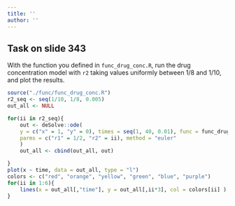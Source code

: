 ```yaml
---
title: ''
author: ''
---
```


## Task on slide 343

With the function you defined in `func_drug_conc.R`, run the drug concentration
model with `r2` taking values uniformly between 1/8 and 1/10, and plot the results.

```r
source("./func/func_drug_conc.R")
r2_seq <- seq(1/10, 1/8, 0.005)
out_all <- NULL

for(ii in r2_seq){
    out <- deSolve::ode(
    y = c("x" = 1, "y" = 0), times = seq(1, 40, 0.01), func = func_drug_conc,
    parms = c("r1" = 1/2, "r2" = ii), method = "euler"
    )
    out_all <- cbind(out_all, out)

}
plot(x ~ time, data = out_all, type = "l")
colors <- c("red", "orange", "yellow", "green", "blue", "purple")
for(ii in 1:6){
    lines(x = out_all[,"time"], y = out_all[,ii*3], col = colors[ii] )
}
```
